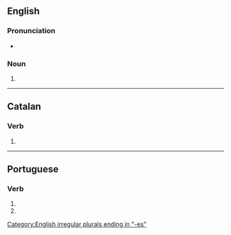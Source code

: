 {{also|deixés}}

==English==

===Pronunciation===
* {{a|UK}} {{IPA|/ˈdaɪksiːz/|lang=en}}

===Noun===
{{head|en|noun plural form}}

# {{plural of|deixis|lang=en}}

[[Category:English irregular plurals ending in "-es"]]

----

==Catalan==

===Verb===
{{head|ca|verb form}}

# {{ca-verb form of|p=2|n=sg|t=pres|m=ind|deixar}}

----

==Portuguese==

===Verb===
{{pt-verb-form}}

# {{pt-verb form of|deixar|ar|subjunctive|present|singular|second}}
# {{pt-verb form of|deixar|ar|imperative|negative|singular|second}}